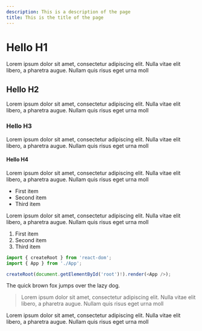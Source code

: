 ```yaml
---
description: This is a description of the page
title: This is the title of the page
---
```


# Hello H1

Lorem ipsum dolor sit amet, consectetur adipiscing elit. Nulla vitae elit libero, a pharetra augue. Nullam quis risus eget urna moll

## Hello H2

Lorem ipsum dolor sit amet, consectetur adipiscing elit. Nulla vitae elit libero, a pharetra augue. Nullam quis risus eget urna moll

### Hello H3

Lorem ipsum dolor sit amet, consectetur adipiscing elit. Nulla vitae elit libero, a pharetra augue. Nullam quis risus eget urna moll

#### Hello H4

Lorem ipsum dolor sit amet, consectetur adipiscing elit. Nulla vitae elit libero, a pharetra augue. Nullam quis risus eget urna moll

- First item
- Second item
- Third item

Lorem ipsum dolor sit amet, consectetur adipiscing elit. Nulla vitae elit libero, a pharetra augue. Nullam quis risus eget urna moll

1. First item
2. Second item
3. Third item

```ts {1-2}
import { createRoot } from 'react-dom';
import { App } from './App';

createRoot(document.getElementById('root')!).render(<App />);
```

The quick brown fox jumps over the lazy dog.

> Lorem ipsum dolor sit amet, consectetur adipiscing elit. Nulla vitae elit libero, a pharetra augue. Nullam quis risus eget urna moll

Lorem ipsum dolor sit amet, consectetur adipiscing elit. Nulla vitae elit libero, a pharetra augue. Nullam quis risus eget urna moll
